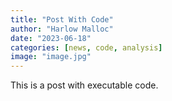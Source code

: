 ```yaml
---
title: "Post With Code"
author: "Harlow Malloc"
date: "2023-06-18"
categories: [news, code, analysis]
image: "image.jpg"
---
```


This is a post with executable code.
